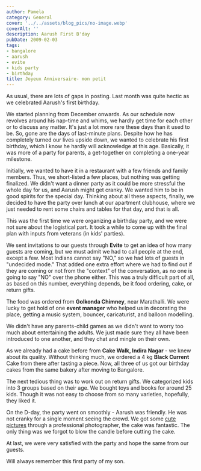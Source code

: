 ```yaml
---
author: Pamela
category: General
cover: '../../assets/blog_pics/no-image.webp'
coverAlt: ''
description: Aarush First B'day
pubDate: 2009-02-03
tags:
- bangalore
- aarush
- evite
- kids party
- birthday
title: Joyeux Anniversaire- mon petit
---
```


As usual, there are lots of gaps in posting. Last month was quite hectic as we celebrated Aarush's first birthday.

We started planning from December onwards. As our schedule now revolves around his nap-time and whims, we hardly get time for each other or to discuss any matter. It's just a lot more rare these days than it used to be. So, gone are the days of last-minute plans. Despite how he has completely turned our lives upside down, we wanted to celebrate his first birthday, which I know he hardly will acknowledge at this age. Basically, it was more of a party for parents, a get-together on completing a one-year milestone.

Initially, we wanted to have it in a restaurant with a few friends and family members. Thus, we short-listed a few places, but nothing was getting finalized. We didn't want a dinner party as it could be more stressful the whole day for us, and Aarush might get cranky. We wanted him to be in good spirits for the special day. Thinking about all these aspects, finally, we decided to have the party over lunch at our apartment clubhouse, where we just needed to rent some chairs and tables for that day, and that is all.

This was the first time we were organizing a birthday party, and we were not sure about the logistical part. It took a while to come up with the final plan with inputs from veterans (in kids' parties).

We sent invitations to our guests through **Evite** to get an idea of how many guests are coming, but we must admit we had to call people at the end, except a few. Most Indians cannot say "NO," so we had lots of guests in "undecided mode." That added one extra effort where we had to find out if they are coming or not from the "context" of the conversation, as no one is going to say "NO" over the phone either. This was a truly difficult part of all, as based on this number, everything depends, be it food ordering, cake, or return gifts.

The food was ordered from **Golkonda Chimney**, near Marathalli. We were lucky to get hold of one **event manager** who helped us in decorating the place, getting a music system, bouncer, caricaturist, and balloon modelling.

We didn't have any parents-child games as we didn't want to worry too much about entertaining the adults. We just made sure they all have been introduced to one another, and they chat and mingle on their own.

As we already had a cake before from **Cake Walk, Indira Nagar** - we knew about its quality. Without thinking much, we ordered a 4 kg **Black Current** Cake from there after tasting a piece. Now, all three of us got our birthday cakes from the same bakery after moving to Bangalore.

The next tedious thing was to work out on return gifts. We categorized kids into 3 groups based on their age. We bought toys and books for around 25 kids. Though it was not easy to choose from so many varieties, hopefully, they liked it.


On the D-day, the party went on smoothly - Aarush was friendly. He was not cranky for a single moment seeing the crowd. We got some [cute pictures]() through a professional photographer, the cake was fantastic. The only thing was we forgot to blow the candle before cutting the cake.

At last, we were very satisfied with the party and hope the same from our guests.

Will always remember this first party of my son.